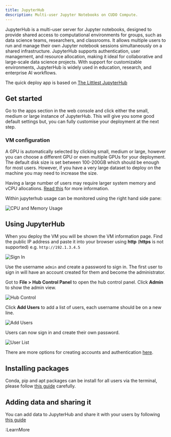 ```yaml
---
title: JupyterHub
description: Multi-user Jupyter Notebooks on CUDO Compute.
---
```


JupyterHub is a multi-user server for Jupyter notebooks, designed to provide shared access to computational environments for groups, such as data science teams, researchers, and classrooms. It allows multiple users to run and manage their own Jupyter notebook sessions simultaneously on a shared infrastructure. JupyterHub supports authentication, user management, and resource allocation, making it ideal for collaborative and large-scale data science projects. With support for customizable environments, JupyterHub is widely used in education, research, and enterprise AI workflows.

The quick deploy app is based on [The Littlest JupyterHub](https://tljh.jupyter.org/en/latest/index.html#the-littlest-jupyterhub)

## Get started
Go to the apps section in the web console and click either the small, medium or large instance of JupyterHub. This will give you some good default settings but, you can fully customise your deployment at the next step.

###  VM configuration
A GPU is automatically selected by clicking small, medium or large, however you can choose a different GPU or even multiple GPUs for your deployment. The default disk size is set between 100-200GB which should be enough for most users. However, if you have a very large dataset to deploy on the machine you may need to increase the size.

Having a large number of users may require larger system memory and vCPU allocations. [Read this](https://tljh.jupyter.org/en/latest/howto/admin/resource-estimation.html) for more information.

Within jupyterhub usage can be monitored using the right hand side pane:

![CPU and Memory Usage](/images/docs/images/apps/jupyterhub/usage.png)

## Using JupyterHub
When you deploy the VM you will be shown the VM information page. Find the public IP address and paste it into your browser using **http** (**https** is not supported) e.g. ``http://192.1.3.4.5``

![Sign In](/images/docs/images/apps/jupyterhub/signin.png)

Use the username ``admin`` and create a password to sign in. The first user to sign in will have an account created for them and become the administrator.

Got to **File > Hub Control Panel** to open the hub control panel. Click **Admin** to show the admin view.

![Hub Control](/images/docs/images/apps/jupyterhub/hubcontrol.png)

Click **Add Users** to add a list of users, each username should be on a new line.

![Add Users](/images/docs/images/apps/jupyterhub/addusers.png)

Users can now sign in and create their own password.

![User List](/images/docs/images/apps/jupyterhub/userlist.png)

There are more options for creating accounts and authentication [here](https://tljh.jupyter.org/en/latest/howto/index.html#authentication).

## Installing packages

Conda, pip and apt packages can be install for all users via the terminal, please follow [this guide](https://tljh.jupyter.org/en/latest/howto/user-env/user-environment.html) carefully.

## Adding data and sharing it
You can add data to JupyterHub and share it with your users by following [this guide](https://tljh.jupyter.org/en/latest/howto/content/add-data.html)

:LearnMore
